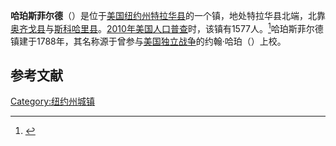 {{Infobox settlement
|official_name            = 哈珀斯菲尔德
|settlement_type          = 镇
|nickname                 = 
|motto                    =

<!-- Images -->
|image_skyline            = 
|imagesize                = 
|image_caption            = 
|image_flag               = 
|image_seal               =

<!-- Maps -->
|pushpin_map            = New York
|pushpin_label          = 哈珀斯菲尔德
|pushpin_label_position = <!-- the position of the pushpin label: left, right, top, bottom, none -->
|pushpin_map_caption    = 
|pushpin_mapsize        =
|image_map                = 
|mapsize                  = 
|map_caption              = 
|image_map1               = 
|mapsize1                 = 
|map_caption1             =

<!-- Location -->
|coordinates_region       = US-NY
|subdivision_type         = [[国家|国家]]
|subdivision_name         = [[美国|美国]]
|subdivision_type1        = [[美国行政区划|州]]
|subdivision_name1        = [[纽约州|纽约州]]
|subdivision_type2        = [[纽约州行政区划|县]]
|subdivision_name2        = [[特拉华县_(纽约州)|特拉华县]]
|government_footnotes     = 
|government_type          = 
|established_title        = 
|established_date         =

<!-- Area -->
|unit_pref  =  Imperial
|area_footnotes           = 
|area_magnitude           = 
|area_total_km2           = 109.5
|area_land_km2            = 108.8
|area_water_km2           = 0.7
|area_total_sq_mi         = 
|area_land_sq_mi          = 
|area_water_sq_mi         = 

<!-- Population -->
|population_as_of         = [[2010年美国人口普查|2010]]
|population_footnotes     = 
|population_total         = 1577
|population_density_km2   = 14.5
|population_density_sq_mi =

<!-- General information -->
|timezone                 = [[美国东部时间|EST]]
|utc_offset               = -5
|timezone_DST             = EDT
|utc_offset_DST           = -4
|elevation_footnotes      = 
|elevation_m              = 556
|elevation_ft             = 1824
|latd = 42 |latm = 26 |lats = 7 |latNS = N
|longd = 74 |longm = 40 |longs = 15 |longEW = W

<!-- Area/postal codes & others -->
|postal_code_type         = [[美国邮政编码|邮政编码]]
|postal_code              = 13786
|area_code                = [[美国电话区号607|607]]
|website                  = 
|footnotes                = 
}}
'''哈珀斯菲尔德'''（{{lang-en|Harpersfield}}）是位于[[美国|美国]][[纽约州|纽约州]][[特拉华县_(纽约州)|特拉华县]]的一个镇，地处特拉华县北端，北靠[[奥齐戈县_(纽约州)|奥齐戈县]]与[[斯科哈里县_(纽约州)|斯科哈里县]]。[[2010年美国人口普查|2010年美国人口普查]]时，该镇有1577人。<ref name>{{cite web|url=http://factfinder2.census.gov|publisher=[[United_States_Census_Bureau|United States Census Bureau]]|title=American FactFinder|accessdate=2020-10-04|archive-date=2013-09-11|archive-url=https://web.archive.org/web/20130911234518/http://factfinder2.census.gov/|dead-url=no}}</ref>哈珀斯菲尔德镇建于1788年，其名称源于曾参与[[美国独立战争|美国独立战争]]的约翰·哈珀（{{lang|en|John Harper}}）上校。

== 参考文献 ==
{{reflist}}

{{NY-stub}}
[[Category:纽约州城镇|Category:纽约州城镇]]